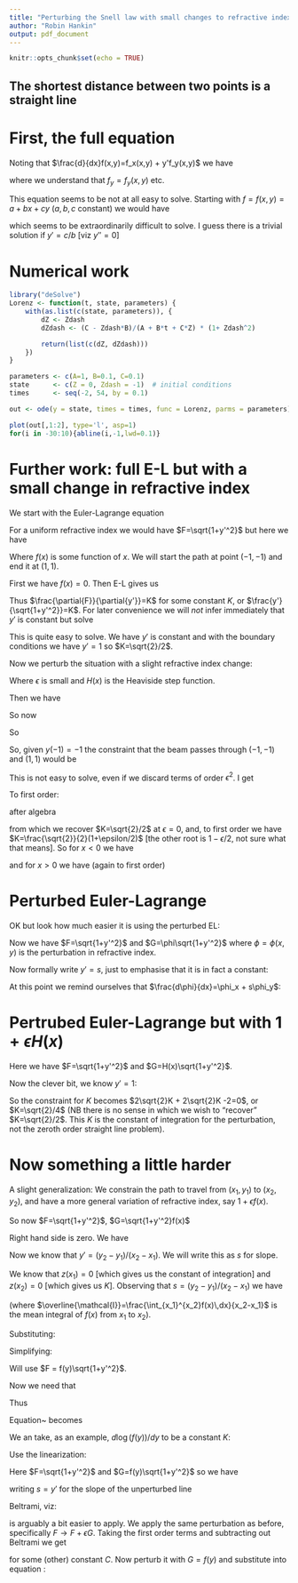 ```yaml
---
title: "Perturbing the Snell law with small changes to refractive index: a first-order analysis"
author: "Robin Hankin"
output: pdf_document
---
```


```r
knitr::opts_chunk$set(echo = TRUE)
```

## The shortest distance between two points is a straight line

\newcommand{\di}[2]{\frac{\partial{#1}}{\partial{#2}}}
\newcommand{\cx}{\cosh{\left(\frac{x-x_0}{a}\right)}}
\newcommand{\sx}{\sinh{\left(\frac{x-x_0}{a}\right)}}
\newcommand{\tx}{\tanh{\left(\frac{x-x_0}{a}\right)}}
\newcommand{\sech}{\operatorname{sech}}


# First, the full equation

\begin{equation}
\frac{d}{dx}\di{F}{y'} -\di{F}{y}=0\qquad F=f(x,y)\sqrt{1+y'^2}
\end{equation}

\begin{equation}
\frac{d}{dx}\left[\frac{y'f(x,y)}{\sqrt{1+y'^2}}\right] = 
\sqrt{1+y'^2}\,f_y(x,y)
\end{equation}


Noting that $\frac{d}{dx}f(x,y)=f_x(x,y) + y'f_y(x,y)$ we have

\begin{equation}
\frac{y''\,f(x,y)}{(1+y'^2)^{3/2}}+
\frac{y'(f_x(x,y)+y'f_y(x,y))}{\sqrt{1+y'^2}} =
\sqrt{1+y'^2}\,f_y(x,y)
\end{equation}

where we understand that $f_y=f_y(x,y)$ etc.

\begin{equation}
y'' + y'(1+y'^2)\frac{f_x(x,y)+y'f_y(x,y)}{f(x,y)} = 
\sqrt{1+y'^2}\,f_y(x,y)
\end{equation}

\begin{equation}
y'' = \frac{f_y-y'f_x}{f}(1+y'^2)
\end{equation}

This equation seems to be not at all easy to solve.  Starting with
$f=f(x,y)=a+bx+cy$ ($a,b,c$ constant) we would have

\begin{equation}
y'' = \frac{c-y'b}{a+bx+cy}(1+y'^2)
\end{equation}

which seems to be extraordinarily difficult to solve.  I guess there
is a trivial solution if $y'=c/b$ [viz $y''=0$]



# Numerical work


```r
library("deSolve") 
Lorenz <- function(t, state, parameters) {
    with(as.list(c(state, parameters)), {
        dZ <- Zdash
        dZdash <- (C - Zdash*B)/(A + B*t + C*Z) * (1+ Zdash^2)

        return(list(c(dZ, dZdash)))
    })
}

parameters <- c(A=1, B=0.1, C=0.1)
state      <- c(Z = 0, Zdash = -1)  # initial conditions
times      <- seq(-2, 54, by = 0.1)

out <- ode(y = state, times = times, func = Lorenz, parms = parameters)
```

```r
plot(out[,1:2], type='l', asp=1)
for(i in -30:10){abline(i,-1,lwd=0.1)}

```


# Further work:  full E-L but with a small change in refractive index


We start with the Euler-Lagrange equation

\begin{equation}
\frac{d}{dx}\di{F}{y'} -\di{F}{y}=0
\end{equation}


For a uniform refractive index we would have $F=\sqrt{1+y'^2}$ but here we have 

\begin{equation}
F=\sqrt{1+y'^2}(1+\epsilon f(x))
\end{equation}


Where $f(x)$ is some function of $x$.  We will start the path at point
$(-1,-1)$ and end it at $(1,1)$.

First we have $f(x)=0$.  Then E-L gives us

\begin{equation}
\frac{d}{dx}\di{F}{y'}=0
\end{equation}


Thus $\di{F}{y'}=K$ for some constant $K$, or
$\frac{y'}{\sqrt{1+y'^2}}=K$.  For later convenience we will *not*
infer immediately that $y'$ is constant but solve

\begin{equation}
\frac{y'}{\sqrt{1+y'^2}}=K\longrightarrow y'=\frac{K}{\sqrt{1-K^2}}
\end{equation}

This is quite easy to solve.  We have $y'$ is constant and with the
boundary conditions we have $y'=1$ so $K=\sqrt{2}/2$.

Now we perturb the situation with a slight refractive index change:

\begin{equation}
F=\sqrt{1+y'^2}(1+\epsilon H(x))
\end{equation}

Where $\epsilon$ is small and $H(x)$ is the Heaviside step function.

Then we have 

\begin{equation}
\frac{d}{dx}\di{\sqrt{1+y'^2}(1+\epsilon H(x))}{y'}=0
\longrightarrow
\frac{d}{dx}\frac{(1+\epsilon H(x))y'}{\sqrt{1+y'^2}}=0
\longrightarrow
\frac{(1+\epsilon H(x))y'}{\sqrt{1+y'^2}}=K
\end{equation}


So now

\begin{equation}
y'=\frac{K}{\sqrt{(1+\epsilon H(x))^2-K^2}}
\end{equation}

So 

\begin{equation}
y'=\left\{\begin{array}{lr}
\frac{K}{\sqrt{1-K^2}}, & x<0\\
\frac{K}{\sqrt{(1+\epsilon)^2-K^2}}, & x\geqslant 0
\end{array}
\right.
\end{equation}

So, given $y(-1)=-1$ the constraint that the beam passes through $(-1,-1)$ and $(1,1)$ would be 

\begin{equation}
\frac{K}{\sqrt{1-K^2}} + 
\frac{K}{\sqrt{(1+\epsilon)^2 - K^2}} =2
\end{equation}

This is not easy to solve, even if we discard terms of order $\epsilon^2$.
I get

\begin{equation}
\frac{K}{\sqrt{(1+\epsilon)^2 - K^2}} = 
\frac{K}{\sqrt{1-K^2}}\left(   1-\frac{\epsilon}{1-K^2}  \right) + \mathcal{O}(\epsilon^2)
\end{equation}


To first order:

\begin{equation}
\frac{K}{\sqrt{1-K^2}}\left(1 - \frac{\epsilon/2}{1-K^2}  \right)=1
\end{equation}


after algebra

\begin{equation}
2K^4-(3-\epsilon)K^2 +1=0
\end{equation}


from which we recover $K=\sqrt{2}/2$ at $\epsilon=0$, and, to first
order we have $K=\frac{\sqrt{2}}{2}(1+\epsilon/2)$ [the other root is
$1-\epsilon/2$, not sure what that means].  So for $x<0$ we have

\begin{equation}
y'=\frac{K}{\sqrt{1-K^2}}= 1+\epsilon
\end{equation}


and for $x>0$ we have (again to first order)

\begin{equation}
y'=\frac{K}{\sqrt{(1+\epsilon)^2-K^2}}=1-\epsilon
\end{equation}


# Perturbed Euler-Lagrange

OK but look how much easier it is using the perturbed EL:

\begin{equation}
\frac{d}{dx}\left[\di{}{y'}\left(
z\di{F}{y} + z'\di{F}{y'} + G\right)\right] =
\di{G}{y}
\end{equation}
 
Now we have $F=\sqrt{1+y'^2}$ and $G=\phi\sqrt{1+y'^2}$ where
$\phi=\phi(x,y)$ is the perturbation in refractive index.

\begin{equation}
\frac{d}{dx}\left[\di{}{y'}\left(0+
\frac{z'y'}{\sqrt{1+y'^2}} + \phi\sqrt{1+y'^2}\right)\right] =
\phi_y\sqrt{1+y'^2}
\end{equation}


\begin{equation}
\frac{d}{dx}\left[
\frac{z'}{(1+y'^2)^{3/2}} + \frac{\phi y'}{\sqrt{1+y'^2}}\right]
= \phi_y\sqrt{1+y'^2}
\end{equation}


Now formally write $y'=s$, just to emphasise that it is in fact a
constant:

\begin{equation}
\frac{d}{dx}\left[
\frac{z'}{(1+s^2)^{3/2}} + \frac{\phi s}{\sqrt{1+s^2}}\right]
= \phi_y\sqrt{1+s^2}
\end{equation}

\begin{equation}
\frac{d}{dx}\left[z' + s\phi(1+s^2) \right]
= \phi_y(1+s^2)^2
\end{equation}

At this point we remind ourselves that $\frac{d\phi}{dx}=\phi_x + s\phi_y$:

\begin{equation}
z'' + s\phi(1+s^2)(\phi_x + s\phi_y) = \phi_y(1+s^2)^2
\end{equation}



# Pertrubed Euler-Lagrange but with $1+\epsilon H(x)$

\begin{equation}
\frac{d}{dx}\left[\di{}{y'}\left(
z\di{F}{y} + z'\di{F}{y'} + G\right)\right] =
\di{G}{y}
\end{equation}

Here we have $F=\sqrt{1+y'^2}$ and $G=H(x)\sqrt{1+y'^2}$.


\begin{equation}
\frac{d}{dx}\left[\di{}{y'}\left(
\frac{z'y'}{\sqrt{1+y'^2}}
+ H(x)\sqrt{1+y'^2}
\right)\right] =
0
\end{equation}


\begin{equation}
\di{}{y'}\left(
\frac{z'y'}{\sqrt{1+y'^2}}
+ H(x)\sqrt{1+y'^2}
\right)
= K
\end{equation}

\begin{equation}
\frac{z'}{(1+y'^2)^{3/2}}
+ \frac{y'H(x)}{\sqrt{1+y'^2}}
= K
\end{equation}



\begin{equation}\label{tobegeneralized}
\frac{z'}{(1+y'^2)^{3/2}}
+ \frac{y'H(x)}{\sqrt{1+y'^2}}
= K
\end{equation}

Now the clever bit, we know $y'=1$:

\begin{equation}
z'\frac{\sqrt{2}}{4}
+ \frac{\sqrt{2}}{2}H(x)
= K\longrightarrow z'=2\sqrt{2}K-2H(x)
\end{equation}

So the constraint for $K$ becomes $2\sqrt{2}K + 2\sqrt{2}K -2=0$, or
$K=\sqrt{2}/4$ (NB there is no sense in which we wish to "recover"
$K=\sqrt{2}/2$.  This $K$ is the constant of integration for the
perturbation, not the zeroth order straight line problem).

\begin{equation}
z'=1-2H(x)=\left\{\begin{array}{lr}1&x<0\\ -1&x\geqslant 0\end{array}\right.
\end{equation}


# Now something a little harder

A slight generalization:  We 
constrain the path to travel from $(x_1,y_1)$ to $(x_2,y_2)$, and have 
a more general variation of refractive index, say $1+\epsilon f(x)$.  


So now $F=\sqrt{1+y'^2}$, $G=\sqrt{1+y'^2}f(x)$

\begin{equation}
\frac{d}{dx}\left[\di{}{y'}\left(
z\di{F}{y} + z'\di{F}{y'} + G\right)\right] =
\di{G}{y}
\end{equation}

Right hand side is zero.  We have 

\begin{equation}
\frac{d}{dx}\left[z'\frac{\partial^2F}{\partial y'^2}
+ \di{G}{y'}\right] = 0
\end{equation}

\begin{equation}
z'\frac{\partial^2F}{\partial y'^2}
+ \di{G}{y'}=K
\end{equation}


\begin{equation}
\frac{z'}{(1+y'^2)^{3/2}}  + \frac{y'f(x)}{\sqrt{1+y'^2}} = K
\end{equation}


Now we know that $y'=(y_2-y_1)/(x_2-x_1)$.  We will write this as $s$
for slope.

\begin{equation}
\frac{z'}{(1+s^2)^{3/2}}  + \frac{s\,f(x)}{\sqrt{1+s^2}} = K
\end{equation}


\begin{equation}
z' = K(1+s^2)^{3/2} - s(1+s^2)f(x)
\end{equation}

We know that $z(x_1)=0$ [which gives us the constant of integration]
and $z(x_2)=0$ [which gives us $K$].  Observing that $s=(y_2-y_1)/(x_2-x_1)$ we have

\begin{equation}
z(x_2) = 0 = 0 + (x_2-x_1)K(1+s^2)^{3/2} -
s(1+s^2)\int_{x_1}^{x_2}f(x)dx
\end{equation}

\begin{equation}
K = \frac{s\overline{\mathcal{I}}}{\sqrt{1+s^2}}
\end{equation}

(where
$\overline{\mathcal{I}}=\frac{\int_{x_1}^{x_2}f(x)\,dx}{x_2-x_1}$ is
the mean integral of $f(x)$ from $x_1$ to $x_2$).

Substituting:


\begin{equation}
z' = \overline{\mathcal{I}}s(1+s^2) - s(1+s^2)f(x) 
\end{equation}

Simplifying:

\begin{equation}\label{final}
z' = s(1+s^2)(\overline{\mathcal{I}}-f(x))
\end{equation}

\section{Now a function of y}

Will use $F = f(y)\sqrt{1+y'^2}$.


\begin{equation}
\frac{d}{dx}\di{F}{y'}=\di{F}{y}
\end{equation}

\begin{equation}\label{covstraight}
\frac{d}{dx}\left(\frac{y'f(y)}{\sqrt{1+y'^2}}\right)
= f'(y)\sqrt{1+y'^2}
\end{equation}

Now we need that 

\begin{eqnarray*}
\frac{d f(y)}{dx} &=& \frac{d f(y(x))}{dx}\\
&=& \frac{f(y(x+\delta x))-f(y(x))}{\delta x}\\
&=& \frac{f(y(x)+y'(x)\delta x))-f(y(x))}{\delta x}\\
&=& \frac{f(y(x)) + y'(x)\delta xf'(y(x))-f(y(x))}{\delta x}\\
&=& y'(x)f'(y(x))
\end{eqnarray*}


Thus 
\begin{equation}
\frac{d}{dx}\left(\frac{y'f(y)}{\sqrt{1+y'^2}}\right) =
\frac{y''f(y)}{(1+y'^2)^{3/2}} + \frac{y'^2f'(y)}{\sqrt{1+y'^2}}
\end{equation}


Equation~\ref{covstraight} becomes

\begin{equation}
\frac{y''f(y)}{(1+y'^2)^{3/2}} + \frac{y'^2f'(y)}{\sqrt{1+y'^2}} =
f'(y)\sqrt{1+y'^2}
\end{equation}

\begin{equation}
y''f(y) + y'^2(1+y'^2)f'(y) = f'(y)(1+y'^2)^2
\end{equation}

\begin{equation}
y'' = \frac{f'(y)}{f(y)}(1+y'^2) = d\log(f(y))/dy(1+y'^2)
\end{equation}


We an take, as an example, $d\log(f(y))/dy$ to be a constant $K$:

\begin{equation}
y'' = K(1+y'^2)
\end{equation}



Use the linearization:

\begin{equation}
\frac{d}{dx}\left[\di{}{y'}\left(
z\di{F}{y} + z'\di{F}{y'} + G\right)\right] =
\di{G}{y}
\end{equation}


Here $F=\sqrt{1+y'^2}$ and $G=f(y)\sqrt{1+y'^2}$ so we have 


\begin{equation}
\frac{d}{dx}\left[\di{}{y'}\left(
z'\di{\sqrt{1+y'^2}}{y'} + f(y)\sqrt{1+y'^2}\right)\right] =
\di{f(y)\sqrt{1+y'^2}}{y}
\end{equation}


\begin{equation}
\frac{d}{dx}
\left[
\frac{y'z'}{\sqrt{1+y'^2}} + \frac{y'f(y)}{\sqrt{1+y'^2}}
\right]
=
f'(y)\sqrt{1+y'^2}
\end{equation}

\begin{equation}
\frac{d}{dx}
\left[
\frac{y'(z'+f'(y))}{\sqrt{1+y'^2}}
\right]
=
f'(y)\sqrt{1+y'^2}
\end{equation}

writing $s=y'$ for the slope of the unperturbed line

\begin{equation}
\frac{d}{dx}
\left[
(z'+f'(y))\frac{s}{\sqrt{1+s^2}}
\right]
=
f'(y)\sqrt{1+s^2}
\end{equation}

\begin{equation}
z''+sf''(y)
=
f'(y)\frac{1+s^2}{s}
\end{equation}



\section{Use of the Beltrami equation}

Beltrami, viz:

\begin{equation}
F-u'\di{F}{y'}=C
\end{equation}

is arguably a bit easier to apply.  We apply the same perturbation as
before, specifically $F\longrightarrow F+\epsilon G$.  Taking the
first order terms and subtracting out Beltrami we get

\begin{equation}\label{beltrami_epsilon}
G-y'\di{G}{y'}-z'\di{F}{y'}=C
\end{equation}

for some (other) constant $C$.  Now perturb it with $G=f(y)$ and
substitute into equation \ref{beltrami_epsilon}:

\begin{equation}
f(y) - \frac{z'y'}{\sqrt{1+y'^2}}=C
\end{equation}

\begin{equation}
f(y) - \frac{z's}{\sqrt{1+s^2}}=C
\end{equation}



